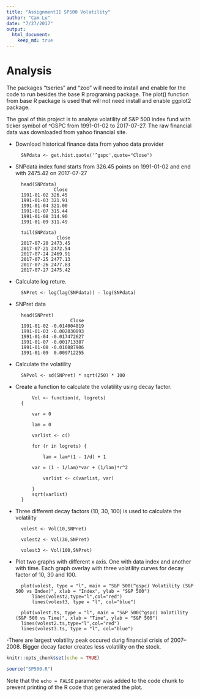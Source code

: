```yaml
---
title: "Assignment11 SP500 Volatility"
author: "Cam Lu"
date: "7/27/2017"
output:
  html_document:
    keep_md: true
---
```



# Analysis 
The packages "tseries" and "zoo" will need to install and enable for the code to run besides the base R programing package. The plot() function from base R package is used that will not need install and enable ggplot2 package.

The goal of this project is to analyse volatility of S&P 500 index fund with ticker symbol of ^GSPC from 1991-01-02 to 2017-07-27. The raw financial data was downloaded from yahoo financial site.


- Download historical finance data from yahoo data provider

		SNPdata <- get.hist.quote('^gspc',quote="Close")

- SNPdata index fund starts from 326.45 points on 1991-01-02 and end with 2475.42 on 2017-07-27
		
		head(SNPdata)
		            Close
		1991-01-02 326.45
		1991-01-03 321.91
		1991-01-04 321.00
		1991-01-07 315.44
		1991-01-08 314.90
		1991-01-09 311.49
		
		tail(SNPdata)
		             Close
		2017-07-20 2473.45
		2017-07-21 2472.54
		2017-07-24 2469.91
		2017-07-25 2477.13
		2017-07-26 2477.83
		2017-07-27 2475.42

- Calculate log reture.
		
		SNPret <- log(lag(SNPdata)) - log(SNPdata)

- SNPret data
		
		head(SNPret)
		                  Close
		1991-01-02 -0.014004819
		1991-01-03 -0.002830893
		1991-01-04 -0.017472627
		1991-01-07 -0.001713387
		1991-01-08 -0.010887906
		1991-01-09  0.009712255
		
- Calculate the volatility

		SNPvol <- sd(SNPret) * sqrt(250) * 100
		
- Create a function to calculate the volatility using decay factor.
		
			Vol <- function(d, logrets)
		{
		
			var = 0
		
			lam = 0
		
			varlist <- c()
		
			for (r in logrets) {
		
				lam = lam*(1 - 1/d) + 1
			
			var = (1 - 1/lam)*var + (1/lam)*r^2
		
				varlist <- c(varlist, var)
		
			}
			sqrt(varlist)
		}
		
		
- Three different decay factors (10, 30, 100) is used to calculate the volatility

		volest <- Vol(10,SNPret)
		
		volest2 <- Vol(30,SNPret)
		
		volest3 <- Vol(100,SNPret)
	
- Plot two graphs with different x axis. One with data index and another with time. Each graph overlay with three volatility curves for decay factor of 10, 30 and 100.

		plot(volest, type = "l", main = "S&P 500(^gspc) Volatility (S&P 500 vs Index)", xlab = "Index", ylab = "S&P 500")
			lines(volest2,type="l",col="red")
			lines(volest3, type = "l", col="blue")
			
		plot(volest.ts, type = "l", main = "S&P 500(^gspc) Volatility (S&P 500 vs Time)", xlab = "Time", ylab = "S&P 500")
		lines(volest2.ts,type="l",col="red")
		lines(volest3.ts, type = "l", col="blue")
		
-There are largest volatility peak occured durig financial crisis of 2007–2008. Bigger decay factor creates less volatility on the stock.		
			

```r
knitr::opts_chunk$set(echo = TRUE)
```



```r
source("SP500.R")
```


Note that the `echo = FALSE` parameter was added to the code chunk to prevent printing of the R code that generated the plot.
